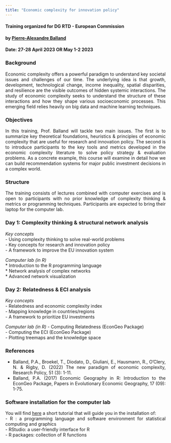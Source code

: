 ```yaml
---
title: "Economic complexity for innovation policy"
---
```


<style>
body {
text-align: justify}
</style>

#### Training organized for DG RTD - European Commission     
#### by [Pierre-Alexandre Balland](https://www.paballand.com)  
#### Date: 27-28 April 2023 OR May 1-2 2023    

### Background     
Economic complexity offers a powerful paradigm to understand key societal issues and challenges of our time. The underlying idea is that growth, development, technological change, income inequality, spatial disparities, and resilience are the visible outcomes of hidden systemic interactions. The study of economic complexity seeks to understand the structure of these interactions and how they shape various socioeconomic processes. This emerging field relies heavily on big data and machine learning techniques.       

### Objectives         
In this training, Prof. Balland will tackle two main issues. The first is to summarize key theoretical foundations, heuristics & principles of economic complexity that are useful for research and innovation policy. The second is to introduce participants to the key tools and metrics developed in the economic complexity literature to solve policy strategy & evaluation problems. As a concrete example, this course will examine in detail how we can build recommendation systems for major public investment decisions in a complex world.     

### Structure   
The training consists of lectures combined with computer exercises and is open to  participants with no prior knowledge of complexity thinking & metrics or programming techniques. Participants are expected to bring their laptop for the computer lab.

### Day 1: Complexity thinking & structural network analysis  

*Key concepts*   
- Using complexity thinking to solve real-world problems  
- Key concepts for research and innovation policy  
- A framework to improve the EU innovation system  

*Computer lab (in R)*   
* Introduction to the R programming language   
* Network analysis of complex networks   
* Advanced network visualization    

### Day 2: Relatedness & ECI analysis    

*Key concepts*    
- Relatedness and economic complexity index  
- Mapping knowledge in countries/regions   
- A framework to prioritize EU investments   

*Computer lab (in R)*
- Computing Relatedness (EconGeo Package)   
- Computing the ECI (EconGeo Package)   
- Plotting treemaps and the knowledge space   

### References   
- Balland, P.A., Broekel, T., Diodato, D., Giuliani, E., Hausmann, R., O’Clery, N. & Rigby, D. (2022) The new paradigm of economic complexity, Research Policy, 51 (3): 1-11.   
- Balland, P.A. (2017) Economic Geography in R: Introduction to the EconGeo Package, Papers in Evolutionary Economic Geography, 17 (09): 1-75.    

### Software installation for the computer lab       
You will find [here](https://www.paballand.com/install-r.html) a short tutorial that will guide you in the installation of:  
- R : a programming language and software environment for statistical computing and graphics   
- RStudio: a user-friendly interface for R   
- R packages: collection of R functions   


